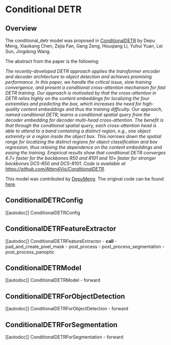 <!--Copyright 2022 The HuggingFace Team. All rights reserved.

Licensed under the Apache License, Version 2.0 (the "License"); you may not use this file except in compliance with
the License. You may obtain a copy of the License at

http://www.apache.org/licenses/LICENSE-2.0

Unless required by applicable law or agreed to in writing, software distributed under the License is distributed on
an "AS IS" BASIS, WITHOUT WARRANTIES OR CONDITIONS OF ANY KIND, either express or implied. See the License for the
specific language governing permissions and limitations under the License.
-->

# Conditional DETR

## Overview

The conditional_detr model was proposed in [ConditionalDETR](https://arxiv.org/abs/2108.06152) by Depu Meng, Xiaokang Chen, Zejia Fan, Gang Zeng, Houqiang Li, Yuhui Yuan, Lei Sun, Jingdong Wang.

The abstract from the paper is the following:

*The recently-developed DETR approach applies the
transformer encoder and decoder architecture to object detection and achieves promising performance. In this paper, we handle the critical issue, slow training convergence,
and present a conditional cross-attention mechanism for
fast DETR training. Our approach is motivated by that the
cross-attention in DETR relies highly on the content embeddings for localizing the four extremities and predicting the
box, which increases the need for high-quality content embeddings and thus the training difficulty.
Our approach, named conditional DETR, learns a conditional spatial query from the decoder embedding for
decoder multi-head cross-attention. The benefit is that
through the conditional spatial query, each cross-attention
head is able to attend to a band containing a distinct region, e.g., one object extremity or a region inside the object box. This narrows down the spatial range for localizing the distinct regions for object classification and box
regression, thus relaxing the dependence on the content embeddings and easing the training. Empirical results show
that conditional DETR converges 6.7× faster for the backbones R50 and R101 and 10× faster for stronger backbones
DC5-R50 and DC5-R101. Code is available at https://github.com/Atten4Vis/ConditionalDETR.*


This model was contributed by [DepuMeng](https://huggingface.co/DepuMeng).
The original code can be found [here](https://github.com/Atten4Vis/ConditionalDETR).


## ConditionalDETRConfig

[[autodoc]] ConditionalDETRConfig

## ConditionalDETRFeatureExtractor

[[autodoc]] ConditionalDETRFeatureExtractor
    - __call__
    - pad_and_create_pixel_mask
    - post_process
    - post_process_segmentation
    - post_process_panoptic

## ConditionalDETRModel

[[autodoc]] ConditionalDETRModel
    - forward

## ConditionalDETRForObjectDetection

[[autodoc]] ConditionalDETRForObjectDetection
    - forward

## ConditionalDETRForSegmentation

[[autodoc]] ConditionalDETRForSegmentation
    - forward